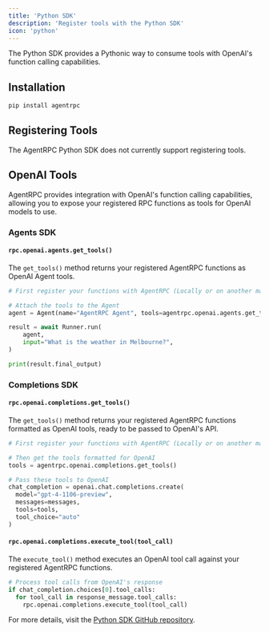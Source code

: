 ```yaml
---
title: 'Python SDK'
description: 'Register tools with the Python SDK'
icon: 'python'
---
```

The Python SDK provides a Pythonic way to consume tools with OpenAI's function calling capabilities.

## Installation

```bash
pip install agentrpc
```

## Registering Tools

<Warning>The AgentRPC Python SDK does not currently support registering tools.</Warning>

## OpenAI Tools

AgentRPC provides integration with OpenAI's function calling capabilities, allowing you to expose your registered RPC functions as tools for OpenAI models to use.

### Agents SDK

#### `rpc.openai.agents.get_tools()`

The `get_tools()` method returns your registered AgentRPC functions as OpenAI Agent tools.

```python
# First register your functions with AgentRPC (Locally or on another machine)

# Attach the tools to the Agent
agent = Agent(name="AgentRPC Agent", tools=agentrpc.openai.agents.get_tools())

result = await Runner.run(
    agent,
    input="What is the weather in Melbourne?",
)

print(result.final_output)

```

### Completions SDK
#### `rpc.openai.completions.get_tools()`

The `get_tools()` method returns your registered AgentRPC functions formatted as OpenAI tools, ready to be passed to OpenAI's API.

```python
# First register your functions with AgentRPC (Locally or on another machine)

# Then get the tools formatted for OpenAI
tools = agentrpc.openai.completions.get_tools()

# Pass these tools to OpenAI
chat_completion = openai.chat.completions.create(
  model="gpt-4-1106-preview",
  messages=messages,
  tools=tools,
  tool_choice="auto"
)
```

#### `rpc.openai.completions.execute_tool(tool_call)`

The `execute_tool()` method executes an OpenAI tool call against your registered AgentRPC functions.

```python
# Process tool calls from OpenAI's response
if chat_completion.choices[0].tool_calls:
  for tool_call in response_message.tool_calls:
    rpc.openai.completions.execute_tool(tool_call)
```

For more details, visit the [Python SDK GitHub repository](https://github.com/agentrpc/agentrpc/tree/main/sdk-python).
